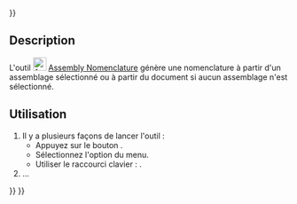 <languages/>
{{UnfinishedDocu{{#translation:}}}}

<div class="mw-translate-fuzzy">
{{Docnav/fr
|[[Assembly_CreateSimulation/fr|Simulation]]
|[[Assembly_ExportASMT/fr|Exporter un fichier ASMT]]
|[[Assembly_Workbench/fr|Atelier Assembly]]
|IconL=Assembly_CreateSimulation.svg
|IconR=Assembly_ExportASMT.svg
|IconC=Workbench_Assembly.svg
}}
</div>

{{GuiCommand/fr
|Name=Assembly CreateBom
|Name/fr=Assembly Nomenclature
|MenuLocation=Assemblage → Créer une nomenclature
|Workbenches=[[Assembly_Workbench/fr|Assembly]]
|Shortcut={{KEY|O}}
|Version=1.0
|SeeAlso=
}}

==Description==

L'outil [[Image:Assembly_CreateBom.svg|24px]] [[Assembly_CreateBom/fr|Assembly Nomenclature]] génère une nomenclature à partir d'un assemblage sélectionné ou à partir du document si aucun assemblage n'est sélectionné.

<span id="Usage"></span>
==Utilisation==

# Il y a plusieurs façons de lancer l'outil :
#* Appuyez sur le bouton {{Button|[[Image:Assembly_CreateBom.svg|16px]] [[Assembly_CreateBom/fr|Créer une nomenclature]]}}.
#* Sélectionnez l'option {{MenuCommand|Assemblage → [[Image:Assembly_CreateBom.svg|16px]] Créer une nomenclature}} du menu.
#* Utiliser le raccourci clavier : {{KEY|O}}.
# ...


<div class="mw-translate-fuzzy">
{{Docnav/fr
|[[Assembly_CreateSimulation/fr|Simulation]]
|[[Assembly_ExportASMT/fr|Exporter un fichier ASMT]]
|[[Assembly_Workbench/fr|Atelier Assembly]]
|IconL=Assembly_CreateSimulation.svg
|IconR=Assembly_ExportASMT.svg
|IconC=Workbench_Assembly.svg
}}
</div>

{{Assembly_Tools_navi{{#translation:}}}}
{{Userdocnavi{{#translation:}}}}